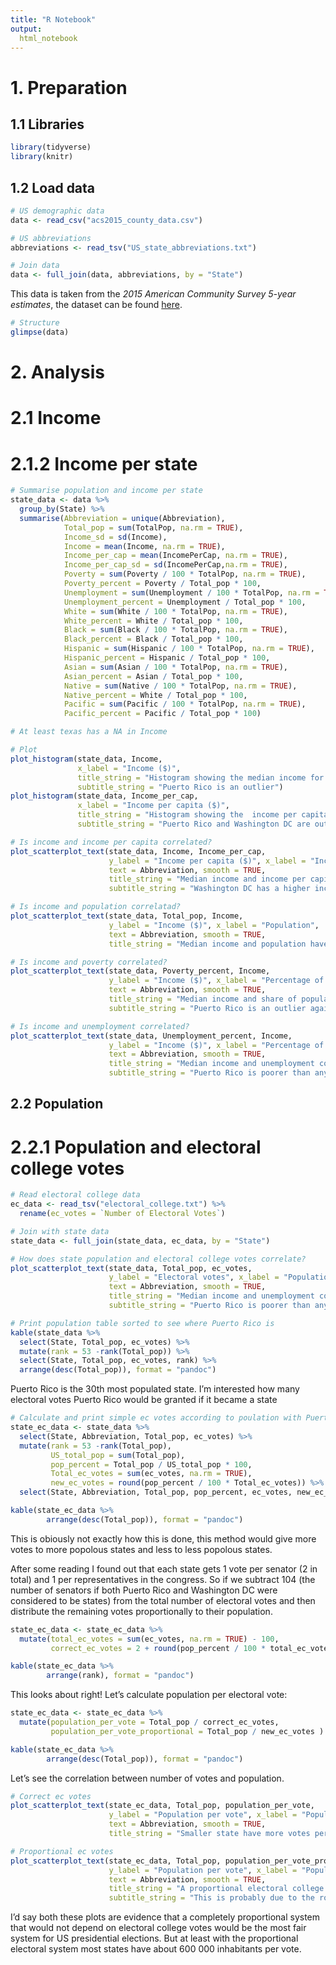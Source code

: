 ```yaml
---
title: "R Notebook"
output: 
  html_notebook
---
```


# 1. Preparation

## 1.1 Libraries

```r
library(tidyverse)
library(knitr)
```

## 1.2 Load data

```r
# US demographic data
data <- read_csv("acs2015_county_data.csv")

# US abbreviations
abbreviations <- read_tsv("US_state_abbreviations.txt")

# Join data
data <- full_join(data, abbreviations, by = "State")
```

This data is taken from the _2015 American Community Survey 5-year estimates_, 
the dataset can be found [here](https://www.kaggle.com/muonneutrino/us-census-demographic-data/home).



```r
# Structure
glimpse(data)
```


# 2. Analysis

# 2.1 Income

# 2.1.2 Income per state

```r
# Summarise population and income per state
state_data <- data %>%
  group_by(State) %>%
  summarise(Abbreviation = unique(Abbreviation),
            Total_pop = sum(TotalPop, na.rm = TRUE),
            Income_sd = sd(Income),
            Income = mean(Income, na.rm = TRUE),
            Income_per_cap = mean(IncomePerCap, na.rm = TRUE),
            Income_per_cap_sd = sd(IncomePerCap,na.rm = TRUE),
            Poverty = sum(Poverty / 100 * TotalPop, na.rm = TRUE),
            Poverty_percent = Poverty / Total_pop * 100,
            Unemployment = sum(Unemployment / 100 * TotalPop, na.rm = TRUE),
            Unemployment_percent = Unemployment / Total_pop * 100,
            White = sum(White / 100 * TotalPop, na.rm = TRUE),
            White_percent = White / Total_pop * 100,
            Black = sum(Black / 100 * TotalPop, na.rm = TRUE),
            Black_percent = Black / Total_pop * 100,
            Hispanic = sum(Hispanic / 100 * TotalPop, na.rm = TRUE),
            Hispanic_percent = Hispanic / Total_pop * 100,
            Asian = sum(Asian / 100 * TotalPop, na.rm = TRUE),
            Asian_percent = Asian / Total_pop * 100,
            Native = sum(Native / 100 * TotalPop, na.rm = TRUE),
            Native_percent = White / Total_pop * 100,
            Pacific = sum(Pacific / 100 * TotalPop, na.rm = TRUE),
            Pacific_percent = Pacific / Total_pop * 100)

# At least texas has a NA in Income

# Plot
plot_histogram(state_data, Income, 
               x_label = "Income ($)",
               title_string = "Histogram showing the median income for each state",
               subtitle_string = "Puerto Rico is an outlier")
plot_histogram(state_data, Income_per_cap,
               x_label = "Income per capita ($)",
               title_string = "Histogram showing the  income per capita for each state",
               subtitle_string = "Puerto Rico and Washington DC are outliers")

# Is income and income per capita correlated?
plot_scatterplot_text(state_data, Income, Income_per_cap, 
                      y_label = "Income per capita ($)", x_label = "Income ($)", 
                      text = Abbreviation, smooth = TRUE,
                      title_string = "Median income and income per capita show a clear correlation for US states",
                      subtitle_string = "Washington DC has a higher income per capita then predicted by the model")

# Is income and population correlatad?
plot_scatterplot_text(state_data, Total_pop, Income,  
                      y_label = "Income ($)", x_label = "Population", 
                      text = Abbreviation, smooth = TRUE,
                      title_string = "Median income and population have no correlation for US states")

# Is income and poverty correlated?
plot_scatterplot_text(state_data, Poverty_percent, Income,  
                      y_label = "Income ($)", x_label = "Percentage of population living in poverty", 
                      text = Abbreviation, smooth = TRUE,
                      title_string = "Median income and share of population have a negative correlation",
                      subtitle_string = "Puerto Rico is an outlier again")

# Is income and unemployment correlated?
plot_scatterplot_text(state_data, Unemployment_percent, Income,  
                      y_label = "Income ($)", x_label = "Percentage of population unemployed", 
                      text = Abbreviation, smooth = TRUE,
                      title_string = "Median income and unemployment correlates negatively",
                      subtitle_string = "Puerto Rico is poorer than any other US state")
```

## 2.2 Population

# 2.2.1 Population and electoral college votes

```r
# Read electoral college data
ec_data <- read_tsv("electoral_college.txt") %>%
  rename(ec_votes = `Number of Electoral Votes`)

# Join with state data
state_data <- full_join(state_data, ec_data, by = "State")

# How does state population and electoral college votes correlate?
plot_scatterplot_text(state_data, Total_pop, ec_votes,  
                      y_label = "Electoral votes", x_label = "Population", 
                      text = Abbreviation, smooth = TRUE,
                      title_string = "Median income and unemployment correlates negatively",
                      subtitle_string = "Puerto Rico is poorer than any other US state")
```

```r
# Print population table sorted to see where Puerto Rico is
kable(state_data %>%
  select(State, Total_pop, ec_votes) %>%
  mutate(rank = 53 -rank(Total_pop)) %>%
  select(State, Total_pop, ec_votes, rank) %>%
  arrange(desc(Total_pop)), format = "pandoc")
```

Puerto Rico is the 30th most populated state. I'm interested how many electoral
votes Puerto Rico would be granted if it became a state

```r
# Calculate and print simple ec votes according to poulation with Puerto Rico included
state_ec_data <- state_data %>%
  select(State, Abbreviation, Total_pop, ec_votes) %>%
  mutate(rank = 53 -rank(Total_pop),
         US_total_pop = sum(Total_pop),
         pop_percent = Total_pop / US_total_pop * 100,
         Total_ec_votes = sum(ec_votes, na.rm = TRUE),
         new_ec_votes = round(pop_percent / 100 * Total_ec_votes)) %>%
  select(State, Abbreviation, Total_pop, pop_percent, ec_votes, new_ec_votes, rank)

kable(state_ec_data %>%
        arrange(desc(Total_pop)), format = "pandoc")
```

This is obiously not exactly how this is done, this method would give more votes
to more popolous states and less to less popolous states.

After some reading I found out that each state gets 1 vote per senator (2 in 
total) and 1 per representatives in the congress. So if we subtract 104 (the 
number of senators if both Puerto Rico and Washington DC were considered to be 
states) from the total number of electoral votes and then distribute the 
remaining votes proportionally to their population.

```r
state_ec_data <- state_ec_data %>%
  mutate(total_ec_votes = sum(ec_votes, na.rm = TRUE) - 100,
         correct_ec_votes = 2 + round(pop_percent / 100 * total_ec_votes))

kable(state_ec_data %>%
        arrange(rank), format = "pandoc")
```

This looks about right! Let's calculate population per electoral vote:

```r
state_ec_data <- state_ec_data %>%
  mutate(population_per_vote = Total_pop / correct_ec_votes,
         population_per_vote_proportional = Total_pop / new_ec_votes )

kable(state_ec_data %>%
        arrange(desc(Total_pop)), format = "pandoc")
```

Let's see the correlation between number of votes and population.

```r
# Correct ec votes
plot_scatterplot_text(state_ec_data, Total_pop, population_per_vote,  
                      y_label = "Population per vote", x_label = "Population", 
                      text = Abbreviation, smooth = TRUE,
                      title_string = "Smaller state have more votes per capita than larger states")

# Proportional ec votes
plot_scatterplot_text(state_ec_data, Total_pop, population_per_vote_proportional,  
                      y_label = "Population per vote", x_label = "Population", 
                      text = Abbreviation, smooth = TRUE,
                      title_string = "A proportional electoral college system creates a large variance\nin smaller states",
                      subtitle_string = "This is probably due to the rounding of decimal numbers")
```

I'd say both these plots are evidence that a completely proportional system that
would not depend on electoral college votes would be the most fair system for
US presidential elections. But at least with the proportional electoral system
most states have about 600 000 inhabitants per vote.


